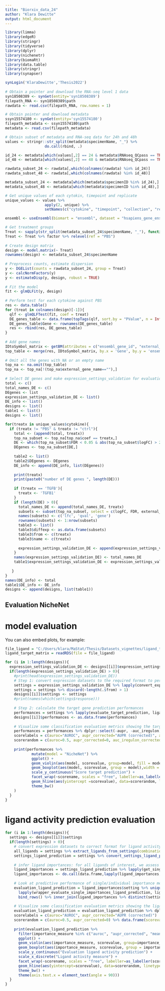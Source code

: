 ```yaml
---
title: "Biorxiv_data_24"
author: "Klara Dewitte"
output: html_document
---
```


```r
library(limma) 
library(edgeR)
library(stringr)
library(tidyverse)
library(dplyr)
library(nichenetr)
library(biomaRt)
library(data.table)
library(stringr)
library(synapser) 
```


```r
synLogin('KlaraDewitte','Thesis2022') 
 
# Obtain a pointer and download the RNA-seq level 1 data
syn18508389 <- synGet(entity='syn18508389') 
filepath_RNA <- syn18508389$path
rawdata <- read.csv(filepath_RNA, row.names = 1)

# Obtain pointer and download metadata
ssyn15574180 <- synGet(entity='syn15574180') 
filepath_metadata <- ssyn15574180$path
metadata <- read.csv(filepath_metadata)

# Obtain subset of metadata and RNA-seq data for 24h and 48h
values <- stringr::str_split(metadata$specimenName, "_") %>% 
                  do.call(rbind, .) 

id_24 <- metadata[which(values[,2] == 24 & metadata$RNAseq_QCpass == TRUE) ,]$specimenID 
id_48 <- metadata[which(values[,2] == 48 & metadata$RNAseq_QCpass == TRUE),]$specimenID

rawdata_subset_24 <- rawdata[,which(colnames(rawdata) %in% id_24)]
rawdata_subset_48 <- rawdata[,which(colnames(rawdata) %in% id_48)]

metadata_subset_24 <- metadata[which(metadata$specimenID %in% id_24),]
metadata_subset_48 <- metadata[which(metadata$specimenID %in% id_48),]

# Get unique values of each cytokin, timepoint and replicate
unique_values <- values %>%
                  apply(2, unique) %>%
                  setNames(c("cytokine", "timepoint", "collection", "replicate"))

ensembl <- useEnsembl(biomart = "ensembl", dataset = "hsapiens_gene_ensembl")

# Get treatment groups
Treat <- sapply(str_split(metadata_subset_24$specimenName, "_"), function(k) k[1])
Treat <- Treat %>% factor %>% relevel(ref = "PBS")
    
# Create design matrix
design <- model.matrix(~ Treat)
rownames(design) <- metadata_subset_24$specimenName
    
# Preprocess counts, estimate dispersion
y <- DGEList(counts = rawdata_subset_24, group = Treat)
y <- calcNormFactors(y)
y <- estimateDisp(y, design, robust = TRUE)
    
# Fit the model
fit <- glmQLFit(y, design)
    
# Perform test for each cytokine against PBS
res <- data.table()
for (treat in colnames(design)[-1]){
  qlf <- glmQLFTest(fit, coef = treat)
  DE_genes_table <- data.frame(topTags(qlf, sort.by = "PValue", n = Inf),  coef = substring(treat, 6))
  DE_genes_table$Gene <- rownames(DE_genes_table)
  res <- rbind(res, DE_genes_table)
}
   
# Add gene names
IDtoSymbol_matrix <- getBM(attributes = c("ensembl_gene_id", "external_gene_name"), filters = "ensembl_gene_id", values = unique(res$Gene), mart = ensembl)
top_table <- merge(res, IDtoSymbol_matrix, by.x = 'Gene', by.y = 'ensembl_gene_id', all.x = TRUE)
    
# Omit all the genes with NA or an empty name
top_na <- na.omit(top_table) 
top_na <- top_na[!(top_na$external_gene_name==""),]
    
# Select DE genes and make expression_settings_validation for evaluation NicheNet
total <- c()
total_names_DE <- c()
DEgenes <- list
expression_settings_validation_DE <- list()
DE_info <- list()
designs <- list()
table1 <- list()
designs <- list()

for(treatx in unique_values$cytokine){
  if (treatx != "PBS" & treatx != "ctrl"){
    total <- (append(total, treatx))
    top_na_subset <- top_na[top_na$coef == treatx,]
    DE <- which(top_na_subset$FDR < 0.05 & abs(top_na_subset$logFC) > 2)
    DEgenes <- top_na_subset[DE,]
        
    table2 <- list()
    table2$DEgenes <- DEgenes
    DE_info <- append(DE_info, list(DEgenes))
        
    print(treatx)
    print(paste0("number of DE genes ", length(DE)))
        
    if (treatx == 'TGFB'){
      treatx <- 'TGFB1'
    }
    if (length(DE) > 0){
      total_names_DE <- append(total_names_DE, treatx)
      subsets <- subset(top_na_subset, select = c(logFC, FDR, external_gene_name))
      names(subsets) <- c('lfc', 'qval', 'gene')
      rownames(subsets) <- 1:nrow(subsets)
      table3 <- list()
      table3$diffexp <- as.data.frame(subsets)
      table3$from <- c(treatx)
      table3$name <- c(treatx)
          
      expression_settings_validation_DE <- append(expression_settings_validation_DE, list(table3))
    }
    names(expression_settings_validation_DE) <- total_names_DE
    table1$expression_settings_validation_DE <- expression_settings_validation_DE 
        
   }
}
names(DE_info) <- total
table1$DE_info <- DE_info
designs <- append(designs, list(table1))

```

## Evaluation NicheNet
# model evaluation
You can also embed plots, for example:

```r
file_ligand = "C:/Users/klara/MaStat/Thesis/Datasets_vignettes/ligand_target_matrix_nsga2r_final.rds"
ligand_target_matrix = readRDS(file = file_ligand)

for (i in 1:length(designs)){
  expression_settings_validation_DE <- designs[[i]]$expression_settings_validation_DE
  if(length(expression_settings_validation_DE) > 0){
    #print(head(expression_settings_validation_DE))
    # Step 1: convert expression datasets to the required format to perform target gene prediction
    settings = expression_settings_validation_DE %>% lapply(convert_expression_settings_evaluation)
    settings = settings %>% discard(~length(.$from) > 1)
    designs[[i]]$settings <- settings
    #print(names(which(settings$response)))
    
    # Step 2: calculate the target gene prediction performances
    performances = settings %>% lapply(evaluate_target_prediction, ligand_target_matrix) %>% bind_rows() 
    designs[[i]]$performances <- as.data.frame(performances)
    
    # Visualize some classification evaluation metrics showing the target gene prediction performance
    performances = performances %>% dplyr::select(-aupr, -auc_iregulon,-pearson_log_pval,-spearman_log_pval ,-sensitivity_roc, -specificity_roc) %>% gather(key = scorename, value = scorevalue, auroc:spearman)
    scorelabels = c(auroc="AUROC", aupr_corrected="AUPR (corrected)", auc_iregulon_corrected = "AUC-iRegulon (corrected)",pearson = "Pearson correlation", spearman = "Spearman's rank correlation",mean_rank_GST_log_pval = "Mean-rank gene-set enrichment")
    scorerandom = c(auroc=0.5, aupr_corrected=0, auc_iregulon_corrected = 0, pearson = 0, spearman = 0,mean_rank_GST_log_pval = 0) %>% data.frame(scorevalue=.) %>% rownames_to_column("scorename")
    
    print(performances %>%
            mutate(model = "NicheNet") %>%
            ggplot() +
            geom_violin(aes(model, scorevalue, group=model, fill = model)) +
            geom_boxplot(aes(model, scorevalue, group = model),width = 0.05) +
            scale_y_continuous("Score target prediction") +
            facet_wrap(~scorename, scales = "free", labeller=as_labeller(scorelabels)) +
            geom_hline(aes(yintercept =scorevalue), data=scorerandom, linetype = 2, color = "red") +
            theme_bw()
    )
  }
}
```

# ligand activity prediction evaluation

```r
for (i in 1:length(designs)){
  settings <- designs[[i]]$settings
  if(length(settings) > 0){
    # convert expression datasets to correct format for ligand activity prediction
    all_ligands = settings %>% extract_ligands_from_settings(combination = FALSE) %>% unlist()
    settings_ligand_prediction = settings %>% convert_settings_ligand_prediction(all_ligands = all_ligands, validation = TRUE)
    
    # infer ligand importances: for all ligands of interest, we assess how well a ligand explains the differential expression in a specific dataset (and we do this for all datasets).
    ligand_importances = settings_ligand_prediction %>% lapply(get_single_ligand_importances, ligand_target_matrix) %>% bind_rows()
    ligand_importances <- do.call(data.frame,lapply(ligand_importances, function(value) replace(value, is.infinite(value), 100000)))
    
    # Look at predictive performance of single/individual importance measures to predict ligand activity: of all ligands tested, the ligand that is truly active in a dataset should get the highest activity score (i.e. best target gene prediction performance)
    evaluation_ligand_prediction = ligand_importances$setting %>% unique() %>% lapply(function(x){x}) %>% 
      lapply(wrapper_evaluate_single_importances_ligand_prediction, ligand_importances) %>%
      bind_rows() %>% inner_join(ligand_importances %>% distinct(setting, ligand))
    
    # Visualize some classification evaluation metrics showing the ligand activity prediction performance
    evaluation_ligand_prediction = evaluation_ligand_prediction %>% dplyr::select(-aupr, -sensitivity_roc, -specificity_roc, -pearson, -spearman, -mean_rank_GST_log_pval) %>% gather(key = scorename, value = scorevalue, auroc:aupr_corrected)
    scorelabels = c(auroc="AUROC", aupr_corrected="AUPR (corrected)")
    scorerandom = c(auroc=0.5, aupr_corrected=0) %>% data.frame(scorevalue=.) %>% rownames_to_column("scorename")
    
    print(evaluation_ligand_prediction %>%
      filter(importance_measure %in% c("auroc", "aupr_corrected", "mean_rank_GST_log_pval", "auc_iregulon_corrected", "pearson", "spearman")) %>%
      ggplot() +
      geom_violin(aes(importance_measure, scorevalue, group=importance_measure, fill = importance_measure)) +
      geom_boxplot(aes(importance_measure, scorevalue, group = importance_measure),width = 0.1) +
      scale_y_continuous("Evaluation ligand activity prediction") +
      scale_x_discrete("Ligand activity measure") +
      facet_wrap(~scorename, scales = "free", labeller=as_labeller(scorelabels)) +
      geom_hline(aes(yintercept=scorevalue), data=scorerandom, linetype = 2, color = "red") +
      theme_bw() +
      theme(axis.text.x = element_text(angle = 90)))
  }
}

```